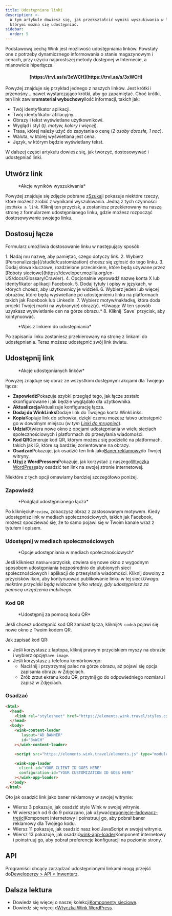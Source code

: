 ```yaml
---
title: Udostępniane linki
description: >-
  W tym artykule dowiesz się, jak przekształcić wyniki wyszukiwania w linki,
  którymi można się udostępniać.
sidebar:
  order: 5
---
```


Podstawową cechą Wink jest możliwość udostępniania linków. Powstały one z potrzeby dynamicznego informowania o stanie magazynowym i cenach, przy użyciu najprostszej metody dostępnej w Internecie, a mianowicie hiperłącza.

<h4 align="center">[https://trvl.as/s/3xWCH](https://trvl.as/s/3xWCH)</h4>


Powyżej znajduje się przykład jednego z naszych linków. Jest krótki i przenośny... nawet wystarczająco krótki, aby go zapamiętać. Choć krótki, ten link zawiera**materiał wybuchowy**ilość informacji, takich jak:

* Twój identyfikator aplikacji.
* Twój identyfikator afiliacyjny.
* Obrazy i tekst wyświetlane użytkownikowi.
* Wygląd i styl (*tj. motyw, kolory i więcej*).
* Trasa, której należy użyć do zapytania o cenę (*2 osoby dorosłe, 1 noc*).
* Waluta, w której wyświetlana jest cena.
* Język, w którym będzie wyświetlany tekst.

W dalszej części artykułu dowiesz się, jak tworzyć, dostosowywać i udostępniać linki.

## Utwórz link

<figure>
  <CloudinaryImage width="350" height="238" resize="scale" quality="best" alt="Akcje" src="academy/inventory-actions" errorImage="noimage_opaque_nyrtl0.png" />

  <figcaption>*Akcje wyników wyszukiwania*</figcaption>
</figure>


Powyżej znajduje się zdjęcie pobrane z[Szukaj](/studio/search)i pokazuje niektóre rzeczy, które możesz zrobić z wynikami wyszukiwania. Jedną z tych czynności jest`Make a link`.
Kliknij ten przycisk, a zostaniesz przekierowany na naszą stronę z formularzem udostępnianego linku, gdzie możesz rozpocząć dostosowywanie swojego linku.

## Dostosuj łącze

Formularz umożliwia dostosowanie linku w następujący sposób:

<Steps>
  1. Nadaj mu nazwę, aby pamiętać, czego dotyczy link.
  2. Wybierz [Personalizacja](/studio/customization) chcesz się zgłosić do tego linku.
  3. Dodaj słowa kluczowe, rozdzielone przecinkiem, które będą używane przez [Roboty sieciowe](https://developer.mozilla.org/en-US/docs/Glossary/Crawler).
  4. Opcjonalnie wprowadź nazwę konta X lub identyfikator aplikacji Facebook.
  5. Dodaj tytuły i opisy w językach, w których chcesz, aby użytkownicy je widzieli.
  6. Wybierz jeden lub więcej obrazów, które będą wyświetlane po udostępnieniu linku na platformach takich jak Facebook lub LinkedIn.
  7. Wybierz motyw/nakładkę, która doda projekt Twojej marki na wybrany(e) obraz(y). *Uwaga: W ten sposób uzyskasz wyświetlanie cen na górze obrazu.*
  8. Kliknij `Save` przycisk, aby kontynuować.
</Steps>


<figure>
  <CloudinaryImage width="350" height="641" resize="scale" quality="best" alt="Udostępniany link" src="academy/shareable-link" errorImage="noimage_opaque_nyrtl0.png" />

  <figcaption>*Wpis z linkiem do udostępniania*</figcaption>
</figure>


Po zapisaniu linku zostaniesz przekierowany na stronę z linkami do udostępniania. Teraz możesz udostępnić swój link światu.

## Udostępnij link

<figure>
  <CloudinaryImage width="350" height="641" resize="scale" quality="best" alt="Akcje" src="academy/shareable-link-actions" errorImage="noimage_opaque_nyrtl0.png" />

  <figcaption>*Akcje udostępnianych linków*</figcaption>
</figure>


Powyżej znajduje się obraz ze wszystkimi dostępnymi akcjami dla Twojego łącza:

* **Zapowiedź**Pokazuje szybki przegląd tego, jak łącze zostało skonfigurowane i jak będzie wyglądało dla użytkownika.
* **Aktualizacja**Aktualizuje konfigurację łącza.
* **Dodaj do WinkLinks**Dodaje link do Twojego konta WinkLinks.
* **Kopia**Kopiuje link do schowka, dzięki czemu możesz łatwo udostępnić go w dowolnym miejscu (*w tym [Linki do mrugnięć](/link-manager/wink-links)*).
* **Udział**Otwiera nowe okno z opcjami udostępniania w wielu sieciach społecznościowych i platformach do przesyłania wiadomości.
* **Kod QR**Generuje kod QR, którym możesz się podzielić na platformach, takich jak IG, które są bardziej zorientowane na obrazy.
* **Osadzać**Pokazuje, jak osadzić ten link jako[Baner reklamowy](/developers/web-components/#content-loader)do Twojej witryny.
* **Użyj z WordPressem**Pokazuje, jak korzystać z naszego[Wtyczka WordPress](/developers/wordpress)aby osadzić ten link na swojej stronie internetowej.

Niektóre z tych opcji omawiamy bardziej szczegółowo poniżej.

### Zapowiedź

<figure>
  <CloudinaryImage width="700" height="373" resize="scale" quality="best" alt="Zapowiedź" src="academy/shareable-link-preview" errorImage="noimage_opaque_nyrtl0.png" />

  <figcaption>*Podgląd udostępnianego łącza*</figcaption>
</figure>


Po kliknięciu`Preview`, zobaczysz obraz z zastosowanym motywem. Kiedy udostępnisz link w mediach społecznościowych, takich jak Facebook, możesz spodziewać się, że to samo pojawi się w Twoim kanale wraz z tytułem i opisem.

### Udostępnij w mediach społecznościowych

<figure>
  <CloudinaryImage width="350" height="231" resize="scale" quality="best" alt="Udostępnianie społecznościowe" src="academy/shareable-link-share" errorImage="noimage_opaque_nyrtl0.png" />

  <figcaption>*Opcje udostępniania w mediach społecznościowych*</figcaption>
</figure>


Jeśli klikniesz na`Share`przycisk, otwiera się nowe okno z wygodnym sposobem udostępniania bezpośrednio do ulubionych sieci społecznościowych i aplikacji do przesyłania wiadomości.
Kliknij dowolny z przycisków ikon, aby kontynuować publikowanie linku w tej sieci.*Uwaga: niektóre przyciski będą widoczne tylko wtedy, gdy udostępniasz za pomocą urządzenia mobilnego.*

### Kod QR

<figure>
  <CloudinaryImage width="350" height="440" resize="scale" quality="best" alt="Udostępnianie społecznościowe" src="academy/shareable-link-qr-code" errorImage="noimage_opaque_nyrtl0.png" />

  <figcaption>*Udostępnij za pomocą kodu QR*</figcaption>
</figure>


Jeśli chcesz udostępnić kod QR zamiast łącza, kliknij`QR code`a pojawi się nowe okno z Twoim kodem QR.

Jak zapisać kod QR:

* Jeśli korzystasz z laptopa, kliknij prawym przyciskiem myszy na obrazie i wybierz opcję`Save image`.
* Jeśli korzystasz z telefonu komórkowego:
  * Naciśnij i przytrzymaj palec na górze obrazu, aż pojawi się opcja zapisania obrazu w Zdjęciach.
  * Zrób zrzut ekranu kodu QR, przytnij go do odpowiedniego rozmiaru i zapisz w Zdjęciach.

### Osadzać

```html {3, 6-9, 11, 13-16}
<html>
  <head>
    <link rel="stylesheet" href="https://elements.wink.travel/styles.css"></link>
  </head>
  <body>
    <wink-content-loader
       layout="AD_BANNER"
       id="3xWCH"
    ></wink-content-loader>

    <script src="https://elements.wink.travel/elements.js" type="module" defer></script>

    <wink-app-loader
      client-id="YOUR CLIENT ID GOES HERE"
      configuration-id="YOUR CUSTOMIZATION ID GOES HERE"
    ></wink-app-loader>
  </body>
</html>
```

Oto jak osadzić link jako baner reklamowy w swojej witrynie:

* Wiersz 3 pokazuje, jak osadzić style Wink w swojej witrynie.
* W wierszach od 6 do 9 pokazano, jak używać[mrugnięcie-ładowacz-treści](/developers/web-components/#content-loader)Komponent internetowy i poinstruuj go, aby pobrał baner reklamowy dla Twojego kodu.
* Wiersz 11 pokazuje, jak osadzić nasz kod JavaScript w swojej witrynie.
* Wiersz 13 pokazuje, jak osadzić[wink-app-loader](/developers/web-components/#application-loader)Komponent internetowy i poinstruuj go, aby pobrał preferencje konfiguracji na poziomie strony.

## API

Programiści chcący zarządzać udostępnianymi linkami mogą przejść do[Deweloperzy > API > Inwentarz](/developers/apis/#inventory-api).

## Dalsza lektura

* Dowiedz się więcej o naszej kolekcji[Komponenty sieciowe](/developers/web-components).
* Dowiedz się więcej o[Wtyczka Wink WordPress](/developers/wordpress).

